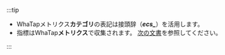 :::tip

-   WhaTapメトリクス**カテゴリ**の表記は接頭辞（**_ecs\__**）を活用します。
-   指標はWhaTap**メトリクス**で収集されます。 [次の文書](../amazon-ecs/dashboard)を参照してください。

:::

<!-- 

네임스페이스는 와탭 메트릭스 **카테고리**로 수집됩니다. 표기 형식은 Amazon ECS 네임스페이스를 **소문자**로 변경 후 '/'를 '**_**'로 변경합니다.

-->
